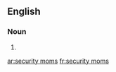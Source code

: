 ==English==

===Noun===
{{head|en|noun plural form}}

# {{plural of|security mom|lang=en}}

[[ar:security moms]]
[[fr:security moms]]